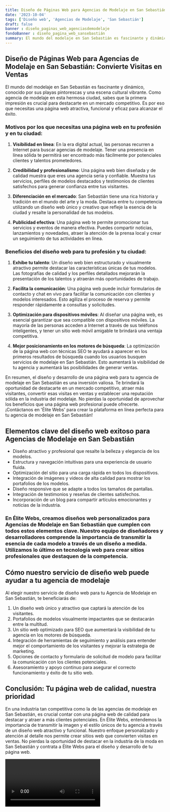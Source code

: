 ```yaml
---
title: Diseño de Páginas Web para Agencias de Modelaje en San Sebastián
date: '2023-10-04'
tags: ['Diseño web', 'Agencias de Modelaje', 'San Sebastián']
draft: false
banner : diseño_paginas_web_agenciasdemodelaje
fondoBanner : diseño_pagina_web_sansebastián
summary: El mundo del modelaje en San Sebastián es fascinante y dinámico, conocido por sus playas pintorescas y una escena cultural vibrante. Como agencia de modelaje en esta hermosa ciudad, sabes que la primera impresión es crucial para destacarte en un mercado competitivo. Es por eso que necesitas una página web atractiva, funcional y eficaz para alcanzar el éxito.
---
```


## Diseño de Páginas Web para Agencias de Modelaje en San Sebastián: Convierte Visitas en Ventas

El mundo del modelaje en San Sebastián es fascinante y dinámico, conocido por sus playas pintorescas y una escena cultural vibrante. Como agencia de modelaje en esta hermosa ciudad, sabes que la primera impresión es crucial para destacarte en un mercado competitivo. Es por eso que necesitas una página web atractiva, funcional y eficaz para alcanzar el éxito.

### Motivos por los que necesitas una página web en tu profesión y en tu ciudad:

1. **Visibilidad en línea**: En la era digital actual, las personas recurren a Internet para buscar agencias de modelaje. Tener una presencia en línea sólida te permitirá ser encontrado más fácilmente por potenciales clientes y talentos prometedores.

2. **Credibilidad y profesionalismo**: Una página web bien diseñada y de calidad muestra que eres una agencia seria y confiable. Muestra tus servicios, perfiles de modelos destacados y testimonios de clientes satisfechos para generar confianza entre tus visitantes.

3. **Diferenciación en el mercado**: San Sebastián tiene una rica historia y tradición en el mundo del arte y la moda. Destaca entre tu competencia utilizando un diseño web único y creativo que refleje la esencia de la ciudad y resalte la personalidad de tus modelos.

4. **Publicidad efectiva**: Una página web te permite promocionar tus servicios y eventos de manera efectiva. Puedes compartir noticias, lanzamientos y novedades, atraer la atención de la prensa local y crear un seguimiento de tus actividades en línea.

### Beneficios del diseño web para tu profesión y tu ciudad:

1. **Exhibe tu talento**: Un diseño web bien estructurado y visualmente atractivo permite destacar las características únicas de tus modelos. Las fotografías de calidad y los perfiles detallados mejorarán la presentación de los talentos y atraerán más oportunidades de trabajo.

2. **Facilita la comunicación**: Una página web puede incluir formularios de contacto y chat en vivo para facilitar la comunicación con clientes y modelos interesados. Esto agiliza el proceso de reserva y permite responder rápidamente a consultas y solicitudes.

3. **Optimización para dispositivos móviles**: Al diseñar una página web, es esencial garantizar que sea compatible con dispositivos móviles. La mayoría de las personas acceden a Internet a través de sus teléfonos inteligentes, y tener un sitio web móvil amigable te brindará una ventaja competitiva.

4. **Mejor posicionamiento en los motores de búsqueda**: La optimización de la página web con técnicas SEO te ayudará a aparecer en los primeros resultados de búsqueda cuando los usuarios busquen servicios de modelaje en San Sebastián. Esto aumentará la visibilidad de tu agencia y aumentará las posibilidades de generar ventas.

En resumen, el diseño y desarrollo de una página web para tu agencia de modelaje en San Sebastián es una inversión valiosa. Te brindará la oportunidad de destacarte en un mercado competitivo, atraer más visitantes, convertir esas visitas en ventas y establecer una reputación sólida en la industria del modelaje. No pierdas la oportunidad de aprovechar los beneficios que una página web profesional puede ofrecerte. ¡Contáctanos en 'Élite Webs' para crear la plataforma en línea perfecta para tu agencia de modelaje en San Sebastián!

<GifSeo />

<Cta />

## Elementos clave del diseño web exitoso para Agencias de Modelaje en San Sebastián

- Diseño atractivo y profesional que resalte la belleza y elegancia de los modelos.
- Estructura y navegación intuitivas para una experiencia de usuario fluida.
- Optimización del sitio para una carga rápida en todos los dispositivos.
- Integración de imágenes y videos de alta calidad para mostrar los portafolios de los modelos.
- Diseño responsive que se adapte a todos los tamaños de pantallas.
- Integración de testimonios y reseñas de clientes satisfechos.
- Incorporación de un blog para compartir artículos emocionantes y noticias de la industria.

### En Élite Webs, creamos diseños web personalizados para Agencias de Modelaje en San Sebastián que cumplen con todos estos elementos clave. Nuestro equipo de diseñadores y desarrolladores comprende la importancia de transmitir la esencia de cada modelo a través de un diseño a medida. Utilizamos lo último en tecnología web para crear sitios profesionales que destaquen de la competencia.

## Cómo nuestro servicio de diseño web puede ayudar a tu agencia de modelaje

Al elegir nuestro servicio de diseño web para tu Agencia de Modelaje en San Sebastián, te beneficiarás de:

1. Un diseño web único y atractivo que captará la atención de los visitantes.
2. Portafolios de modelos visualmente impactantes que se destacarán entre la multitud.
3. Un sitio web optimizado para SEO que aumentará la visibilidad de tu agencia en los motores de búsqueda.
4. Integración de herramientas de seguimiento y análisis para entender mejor el comportamiento de los visitantes y mejorar la estrategia de marketing.
5. Opciones de contacto y formulario de solicitud de modelo para facilitar la comunicación con los clientes potenciales.
6. Asesoramiento y apoyo continuo para asegurar el correcto funcionamiento y éxito de tu sitio web.

## Conclusión: Tu página web de calidad, nuestra prioridad

En una industria tan competitiva como la de las agencias de modelaje en San Sebastián, es crucial contar con una página web de calidad para destacar y atraer a más clientes potenciales. En Élite Webs, entendemos la importancia de transmitir la imagen y el estilo únicos de tu agencia a través de un diseño web atractivo y funcional. Nuestro enfoque personalizado y atención al detalle nos permite crear sitios web que convierten visitas en ventas. No pierdas la oportunidad de destacar en la industria de la moda en San Sebastián y contrata a Élite Webs para el diseño y desarrollo de tu página web.

<Video />

<CtaBot job='Agencias de Modelaje' city='San Sebastián'/>

<Gmaps query='San Sebastián+españa+maps' />